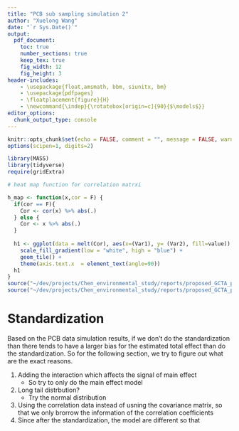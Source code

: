 ```yaml
---
title: "PCB sub sampling simulation 2"
author: "Xuelong Wang"
date: "`r Sys.Date()`"
output: 
  pdf_document:
    toc: true
    number_sections: true
    keep_tex: true
    fig_width: 12
    fig_height: 3
header-includes:
    - \usepackage{float,amsmath, bbm, siunitx, bm}
    - \usepackage{pdfpages}
    - \floatplacement{figure}{H}
    - \newcommand{\indep}{\rotatebox[origin=c]{90}{$\models$}}
editor_options: 
  chunk_output_type: console
---
```


```r
knitr::opts_chunk$set(echo = FALSE, comment = "", message = FALSE, warning = FALSE, fig.height = 10)
options(scipen=1, digits=2)

library(MASS)
library(tidyverse)
require(gridExtra)

# heat map function for correlation matrxi

h_map <- function(x,cor = F) {
  if(cor == F){
    Cor <- cor(x) %>% abs(.)
  } else {
    Cor <- x %>% abs(.)
  }
  
  h1 <- ggplot(data = melt(Cor), aes(x=(Var1), y= (Var2), fill=value)) + 
    scale_fill_gradient(low = "white", high = "blue") +
    geom_tile() +
    theme(axis.text.x  = element_text(angle=90))
  h1
}
source("~/dev/projects/Chen_environmental_study/reports/proposed_GCTA_paper/est_var_analysis/est_combined_data/simulation_result_total_PCB_1999.R")
source("~/dev/projects/Chen_environmental_study/reports/proposed_GCTA_paper/est_var_analysis/est_combined_data/covaraites_summary_1999_2004.R")
```

# Standardization

Based on the PCB data simulation results, if we don't do the standardization than there tends to have a larger bias for the estimated total effect than do the standardization. So for the following section, we try to figure out what are the exact reasons.

1. Adding the interaction which affects the signal of main effect 
    * So try to only do the main effect model 
1. Long tail distrbution?
    * Try the normal distribution
1. Using the correlation data instead of usning the covariance matrix, so that we only brorrow the information of the correlation coefficients  
1. Since after the standardization, the model are different so that 

